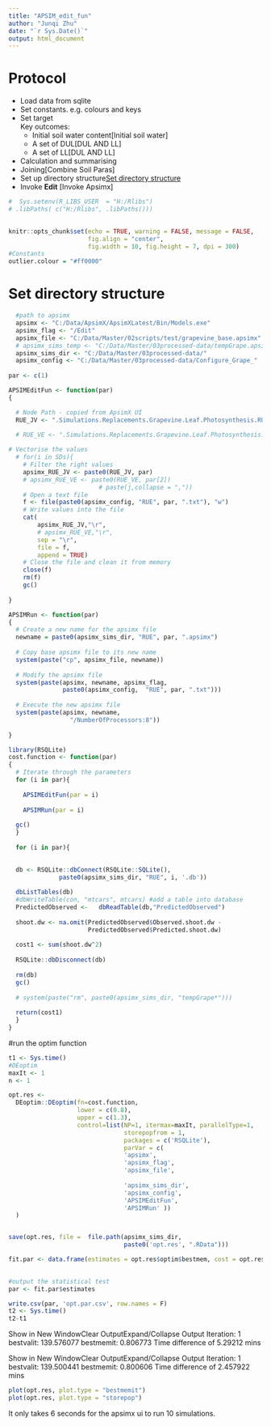 ```yaml
---
title: "APSIM_edit_fun"
author: "Junqi Zhu"
date: "`r Sys.Date()`"
output: html_document
---
```


# Protocol

- Load data from sqlite   
- Set constants. e.g. colours and keys  
- Set target  
    Key outcomes:   
    - Initial soil water content[Initial soil water]      
    - A set of DUL[DUL AND LL]  
    - A set of LL[DUL AND LL]  
- Calculation and summarising  
- Joining[Combine Soil Paras]  
- Set up directory structure[Set directory structure]  
- Invoke **Edit**  [Invoke Apsimx]  


```r
#  Sys.setenv(R_LIBS_USER  = "H:/Rlibs") 
# .libPaths( c("H:/Rlibs", .libPaths()))
  

knitr::opts_chunk$set(echo = TRUE, warning = FALSE, message = FALSE,
                      fig.align = "center", 
                      fig.width = 10, fig.height = 7, dpi = 300)
#Constants
outlier.colour = "#ff0000"

```



# Set directory structure

```r

  #path to apsimx 
  apsimx <- "C:/Data/ApsimX/ApsimXLatest/Bin/Models.exe"
  apsimx_flag <- "/Edit"
  apsimx_file <- "C:/Data/Master/02scripts/test/grapevine_base.apsimx"
  # apsimx_sims_temp <- "C:/Data/Master/03processed-data/tempGrape.apsimx"
  apsimx_sims_dir <- "C:/Data/Master/03processed-data/"
  apsimx_config <- "C:/Data/Master/03processed-data/Configure_Grape_"
  
par <- c(1)

APSIMEditFun <- function(par)
{

  # Node Path - copied from ApsimX UI
  RUE_JV <- ".Simulations.Replacements.Grapevine.Leaf.Photosynthesis.RUE.Juvenile.Constant.FixedValue ="
  
  # RUE_VE <- ".Simulations.Replacements.Grapevine.Leaf.Photosynthesis.RUE.Vegetative.Constant.FixedValue ="

# Vectorise the values 
  # for(i in SDs){
    # Filter the right values 
    apsimx_RUE_JV <- paste0(RUE_JV, par)
    # apsimx_RUE_VE <- paste0(RUE_VE, par[2])
                         # paste(j,collapse = ","))
    # Open a text file
    f <- file(paste0(apsimx_config, "RUE", par, ".txt"), "w")
    # Write values into the file 
    cat(
        apsimx_RUE_JV,"\r",
        # apsimx_RUE_VE,"\r",
        sep = "\r", 
        file = f, 
        append = TRUE)
    # Close the file and clean it from memory 
    close(f)
    rm(f)
    gc()
  
}

APSIMRun <- function(par)
{
  # Create a new name for the apsimx file 
  newname = paste0(apsimx_sims_dir, "RUE", par, ".apsimx")
  
  # Copy base apsimx file to its new name 
  system(paste("cp", apsimx_file, newname))
  
  # Modify the apsimx file 
  system(paste(apsimx, newname, apsimx_flag, 
               paste0(apsimx_config,  "RUE", par, ".txt")))
  
  # Execute the new apsimx file 
  system(paste(apsimx, newname, 
                 "/NumberOfProcessors:8"))
    
}

library(RSQLite)
cost.function <- function(par)
{
  # Iterate through the parameters 
  for (i in par){
    
    APSIMEditFun(par = i)
    
    APSIMRun(par = i)
  
  gc()
  }
  
  for (i in par){
  

  db <- RSQLite::dbConnect(RSQLite::SQLite(),
              paste0(apsimx_sims_dir, "RUE", i, '.db'))
  
  dbListTables(db)
  #dbWriteTable(con, "mtcars", mtcars) #add a table into database
  PredictedObserved <-   dbReadTable(db,"PredictedObserved")
  
  shoot.dw <- na.omit(PredictedObserved$Observed.shoot.dw - 
                      PredictedObserved$Predicted.shoot.dw)
  
  cost1 <- sum(shoot.dw^2)
  
  RSQLite::dbDisconnect(db)
  
  rm(db)
  gc()
  
  # system(paste("rm", paste0(apsimx_sims_dir, "tempGrape*")))
  
  return(cost1)
  }
}

```


#run the optim function
```r
t1 <- Sys.time()
#DEoptim
maxIt <- 1
n <- 1

opt.res <-
  DEoptim::DEoptim(fn=cost.function, 
                   lower = c(0.8),
                   upper = c(1.3),
                   control=list(NP=1, itermax=maxIt, parallelType=1,
                                storepopfrom = 1,
                                packages = c('RSQLite'),
                                parVar = c(
                                'apsimx',
                                'apsimx_flag',
                                'apsimx_file',
                                
                                'apsimx_sims_dir',
                                'apsimx_config',
                                'APSIMEditFun', 
                                'APSIMRun' ))
  )


save(opt.res, file =  file.path(apsimx_sims_dir,
                                paste0('opt.res', ".RData")))

fit.par <- data.frame(estimates = opt.res$optim$bestmem, cost = opt.res$optim$bestval)

 
#output the statistical test
par <- fit.par$estimates

write.csv(par, 'opt.par.csv', row.names = F)
t2 <- Sys.time()
t2-t1
```


Show in New WindowClear OutputExpand/Collapse Output
Iteration: 1 bestvalit: 139.576077 bestmemit:    0.806773
Time difference of 5.29212 mins

Show in New WindowClear OutputExpand/Collapse Output
Iteration: 1 bestvalit: 139.500441 bestmemit:    0.800606
Time difference of 2.457922 mins






```r
plot(opt.res, plot.type = "bestmemit")
plot(opt.res, plot.type = "storepop")
```


































It only takes 6 seconds for the apsimx ui to run 10 simulations. 